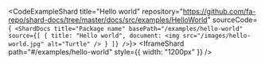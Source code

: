 
<CodeExampleShard
  title="Hello world"
  repository="https://github.com/fa-repo/shard-docs/tree/master/docs/src/examples/HelloWorld" sourceCode={`
<ShardDocs
  title="Package name"
  basePath="/examples/hello-world"
  source={[
    {
      title: "Hello world",
      document: <img src="/images/hello-world.jpg" alt="Turtle" />
    }
  ]}
/>`}>
  <IframeShard path="#/examples/hello-world" style={{ width: "1200px" }} />
</CodeExampleShard>